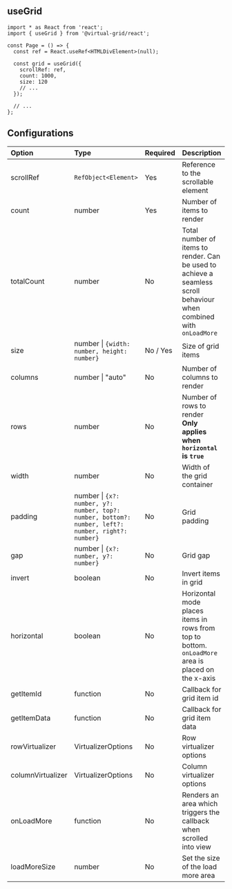 ## useGrid

```tsx copy
import * as React from 'react';
import { useGrid } from '@virtual-grid/react';

const Page = () => {
  const ref = React.useRef<HTMLDivElement>(null);

  const grid = useGrid({
    scrollRef: ref,
    count: 1000,
    size: 120
    // ...
  });

  // ...
};
```

## Configurations

| Option            | Type                                                                                               | Required | Description                                                                                                         |
| :---------------- | :------------------------------------------------------------------------------------------------- | :------- | ------------------------------------------------------------------------------------------------------------------- |
| scrollRef         | `RefObject<Element>`                                                                               | Yes      | Reference to the scrollable element                                                                                 |
| count             | number                                                                                             | Yes      | Number of items to render                                                                                           |
| totalCount        | number                                                                                             | No       | Total number of items to render. Can be used to achieve a seamless scroll behaviour when combined with `onLoadMore` |
| size              | number \| `{width: number, height: number}`                                                        | No / Yes | Size of grid items                                                                                                  |
| columns           | number \| "auto"                                                                                   | No       | Number of columns to render                                                                                         |
| rows              | number                                                                                             | No       | Number of rows to render <br /> **Only applies when `horizontal` is `true`**                                        |
| width             | number                                                                                             | No       | Width of the grid container                                                                                         |
| padding           | number \| `{x?: number, y?: number, top?: number, bottom?: number, left?: number, right?: number}` | No       | Grid padding                                                                                                        |
| gap               | number \| `{x?: number, y?: number}`                                                               | No       | Grid gap                                                                                                            |
| invert            | boolean                                                                                            | No       | Invert items in grid                                                                                                |
| horizontal        | boolean                                                                                            | No       | Horizontal mode places items in rows from top to bottom. `onLoadMore` area is placed on the x-axis                  |
| getItemId         | function                                                                                           | No       | Callback for grid item id                                                                                           |
| getItemData       | function                                                                                           | No       | Callback for grid item data                                                                                         |
| rowVirtualizer    | VirtualizerOptions                                                                                 | No       | Row virtualizer options                                                                                             |
| columnVirtualizer | VirtualizerOptions                                                                                 | No       | Column virtualizer options                                                                                          |
| onLoadMore        | function                                                                                           | No       | Renders an area which triggers the callback when scrolled into view                                                 |
| loadMoreSize      | number                                                                                             | No       | Set the size of the load more area                                                                                  |
